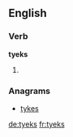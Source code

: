 ==English==

===Verb===
'''tyeks'''

# {{qualifier|Geordie}} {{third-person singular of|tyek}}

===Anagrams===
* [[tykes#English|tykes]]

[[de:tyeks]]
[[fr:tyeks]]